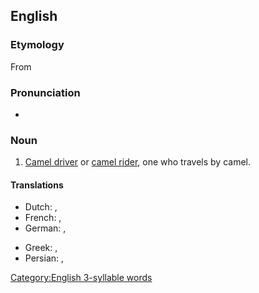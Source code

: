 ==English==

===Etymology===
From {{suffix|en|camel|eer}}

===Pronunciation===
* {{rhymes|en|ɪə(ɹ)}}

===Noun===
{{en-noun}}

# [[camel driver|Camel driver]] or [[camel rider]], one who travels by camel.

====Translations====
{{trans-see|camel driver}}

{{trans-top|camel rider}}
* Dutch: {{t|nl|kameelrijder|m}}, {{t|nl|kameelrijdster|f}}
* French: {{t+|fr|chamelier|m}}, {{t+|fr|chamelière|f}}
* German: {{t|de|Kamelreiter|m}}, {{t|de|Kamelreiterin|f}}
{{trans-mid}}
* Greek: {{t+|el|καμηλιέρης|m}}, {{t+|el|καμηλιέρισσα|f}}
* Persian: {{t|fa|شتربان|tr=šotorbân}}, {{t+|fa|ساربان|tr=sârbân}}
{{trans-bottom}}

[[Category:English 3-syllable words]]